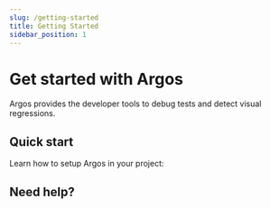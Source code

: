 ```yaml
---
slug: /getting-started
title: Getting Started
sidebar_position: 1
---
```




# Get started with Argos

Argos provides the developer tools to debug tests and detect visual regressions.

## Quick start

Learn how to setup Argos in your project:

<div className="grid grid-cols-1 md:grid-cols-2 lg:grid-cols-3 gap-4 flex-wrap">
  <XCard
    logo={PlaywrightLogo}
    text="Playwright Quickstart"
    to="/quickstart/playwright"
  />
  <XCard
    logo={CypressLogo}
    text="Cypress Quickstart"
    to="/quickstart/cypress"
  />
  <XCard
    logo={WebdriverIOLogo}
    text="WebdriverIO Quickstart"
    to="/quickstart/webdriverio"
  />
  <XCard
    logo={PuppeteerLogo}
    text="Puppeteer Quickstart"
    to="/quickstart/puppeteer"
  />
  <XCard logo={NextjsLogo} text="Next.js Quickstart" to="/quickstart/next-js" />
  <XCard logo={RemixLogo} text="Remix Quickstart" to="/quickstart/remix" />
  <XCard
    logo={StorybookLogo}
    text="Storybook Quickstart"
    to="/quickstart/storybook"
  />
  <XCard
    logo={OthersLogo}
    text="Any E2E Quickstart"
    to="/quickstart/with-any-e2e-tool"
  />
</div>

## Need help?

<HelpSection />
